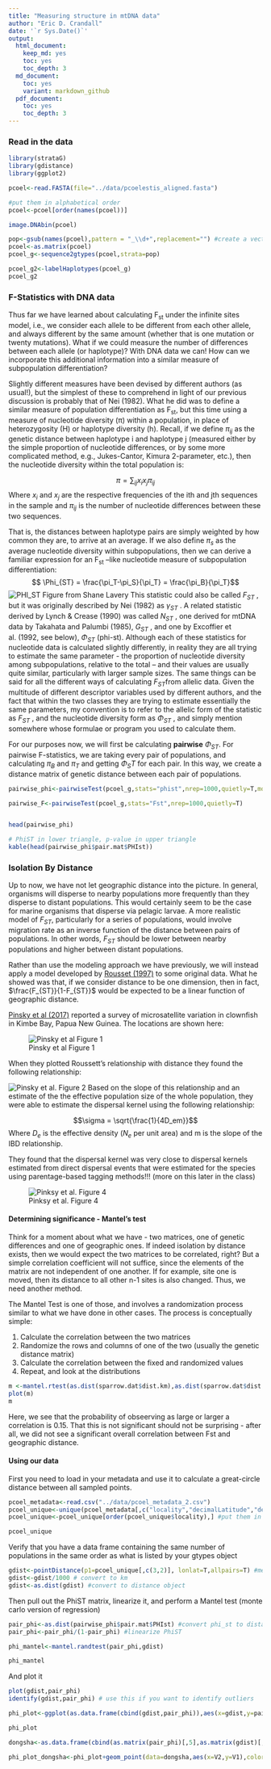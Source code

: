 ```yaml
---
title: "Measuring structure in mtDNA data"
author: "Eric D. Crandall"
date: '`r Sys.Date()`'
output:
  html_document:
    keep_md: yes
    toc: yes
    toc_depth: 3
  md_document:
    toc: yes
    variant: markdown_github
  pdf_document:
    toc: yes
    toc_depth: 3
---
```


### Read in the data

```r
library(strataG)
library(gdistance)
library(ggplot2)

pcoel<-read.FASTA(file="../data/pcoelestis_aligned.fasta")

#put them in alphabetical order
pcoel<-pcoel[order(names(pcoel))]

image.DNAbin(pcoel)

pop<-gsub(names(pcoel),pattern = "_\\d+",replacement="") #create a vector of population assignments by stripping off the individual identifiers
pcoel<-as.matrix(pcoel)
pcoel_g<-sequence2gtypes(pcoel,strata=pop)

pcoel_g2<-labelHaplotypes(pcoel_g)
pcoel_g2

```

### F-Statistics with DNA data

Thus far we have learned about calculating F<sub>st</sub> under the infinite sites model, i.e., we consider each allele to be different from each other allele, and always different by the same amount (whether that is one mutation or twenty mutations). What if we could measure the number of differences between each allele (or haplotype)? With DNA data we can! How can we incorporate this additional information into a similar measure of subpopulation differentiation?

Slightly different measures have been devised by different authors (as usual!), but the simplest of these to comprehend in light of our previous discussion is probably that of Nei (1982). What he did was to define a similar measure of population differentiation as F<sub>st</sub>, but this time using a measure of nucleotide diversity (π) within a population, in place of heterozygosity (H) or haplotype diversity (h). Recall, if we define $\pi_{ij}$ as the genetic distance between haplotype i and haplotype j (measured either by the simple proportion of nucleotide differences, or by some more complicated method, e.g., Jukes-Cantor, Kimura 2-parameter, etc.), then the nucleotide diversity within the total population is:

$$\pi =  \sum_{ij}x_ix_j\pi_{ij}$$
Where $x_i$ and $x_j$ are the respective frequencies of the ith and jth sequences in the sample and $\pi_{ij}$ is the number of nucleotide differences between these two sequences.

That is, the distances between haplotype pairs are simply weighted by how common they are, to arrive at an average. If we also define $\pi_s$ as the average nucleotide diversity within subpopulations, then we can derive a familiar expression for an F<sub>st</sub> –like nucleotide measure of subpopulation differentiation:
$$ \Phi_{ST} = \frac{\pi_T-\pi_S}{\pi_T} = \frac{\pi_B}{\pi_T}$$
![PHI_ST Figure from Shane Lavery](../images/phi_st.jpg)
This statistic could also be called $F_{ST}$ , but it was originally described by Nei (1982) as $\gamma_{ST}$ . A related statistic derived by Lynch & Crease (1990) was called $N_{ST}$ , one derived for mtDNA data by Takahata and Palumbi (1985), $G_{ST}$ , and one by Excoffier et al. (1992, see below), $\Phi_{ST}$ (phi-st). Although each of these statistics for nucleotide data is calculated slightly differently, in reality they are all trying to estimate the same parameter - the proportion of nucleotide diversity among subpopulations, relative to the total – and their values are usually quite similar, particularly with larger sample sizes. The same things can be said for all the different ways of calculating $F_{ST}$from allelic data. Given the multitude of different descriptor variables used by different authors, and the fact that within the two classes they are trying to estimate essentially the same parameters, my convention is to refer to the allelic form of the statistic as $F_{ST}$ , and the nucleotide diversity form as $\Phi_{ST}$ , and simply mention somewhere whose formulae or program you used to calculate them.

For our purposes now, we will first be calculating **pairwise** $\Phi_{ST}$. For pairwise F-statistics, we are taking every pair of populations, and calculating $\pi_B$ and $\pi_T$ and getting $\Phi_ST$ for each pair. In this way, we create a distance matrix of genetic distance between each pair of populations.

```r
pairwise_phi<-pairwiseTest(pcoel_g,stats="phist",nrep=1000,quietly=T,model="raw")

pairwise_F<-pairwiseTest(pcoel_g,stats="Fst",nrep=1000,quietly=T)


head(pairwise_phi)

# PhiST in lower triangle, p-value in upper triangle
kable(head(pairwise_phi$pair.mat$PHIst))
```



### Isolation By Distance

Up to now, we have not let geographic distance into the picture. In general, organisms will disperse to nearby populations more frequently than they disperse to distant populations.  This would certainly seem to be the case for marine organisms that disperse via pelagic larvae. A more realistic model of $F_{ST}$, particularly for a series of populations, would involve migration rate as an inverse function of the distance between pairs of populations. In other words, $F_{ST}$ should be lower between nearby populations and higher between distant populations.

Rather than use the modeling approach we have previously, we will instead apply a model developed by [Rousset (1997)](http://www.genetics.org/content/145/4/1219.short) to some original data.  What he showed was that, if we consider distance to be one dimension, then in fact,  $\frac{F_{ST}}{1-F_{ST}}$ would be expected to be a linear function of geographic distance.


[Pinsky et al (2017)](http://onlinelibrary.wiley.com/doi/10.1111/mec.12226/full) reported a survey of microsatellite variation in clownfish in Kimbe Bay, Papua New Guinea. The locations are shown here:

![Pinsky et al Figure 1](../images/clownfish_map.jpg)

When they plotted Roussett's relationship with distance they found the following relationship:

![Pinsky et al. Figure 2](../images/clownfish_ibd.jpg)
Based on the slope of this relationship and an estimate of the the effective population size of the whole population, they were able to estimate the dispersal kernel using the following relationship:

$$\sigma = \sqrt{\frac{1}{4D_em}}$$
Where $D_e$ is the effective density ($N_e$ per unit area) and m is the slope of the IBD relationship.

They found that the dispersal kernel was very close to dispersal kernels estimated from direct dispersal events that were estimated for the species using parentage-based tagging methods!!! (more on this later in the class)

![Pinksy et al. Figure 4](../images/clownfish_kernel.jpg)

#### Determining significance - Mantel's test

Think for a moment about what we have - two matrices, one of genetic differences and one of geographic ones.  If indeed isolation by distance exists, then we would expect the two matrices to be correlated, right?  But a simple correlation coefficient will not suffice, since the elements of the matrix are not independent of one another.  If for example, site one is moved, then its distance to all other n-1 sites is also changed.  Thus, we need another method.  

The Mantel Test is one of those, and involves a randomization process similar to what we have done in other cases.  The process is conceptually simple:

1.  Calculate the correlation between the two matrices
2.  Randomize the rows and columns of one of the two (usually the genetic distance matrix)
3.  Calculate the correlation between the fixed and randomized values
4.  Repeat, and look at the distributions


```r
m <-mantel.rtest(as.dist(sparrow.dat$dist.km),as.dist(sparrow.dat$dist.fst),nrepet=1000)
plot(m)
m
```

Here, we see that the probability of obseerving as large or larger a correlation is 0.15.  That this is not significant should not be surprising - after all, we did not see a significant overall correlation between Fst and geographic distance.

#### Using our data

First you need to load in your metadata and use it to calculate a great-circle distance between all sampled points. 
```r

pcoel_metadata<-read.csv("../data/pcoel_metadata_2.csv")
pcoel_unique<-unique(pcoel_metadata[,c("locality","decimalLatitude","decimalLongitude")]) #pull out just locality and lat/longs, and get unique values
pcoel_unique<-pcoel_unique[order(pcoel_unique$locality),] #put them in alphabetical order

pcoel_unique
```

Verify that you have a data frame containing the same number of populations in the same order as what is listed by your gtypes object

```r
gdist<-pointDistance(p1=pcoel_unique[,c(3,2)], lonlat=T,allpairs=T) #measure great circle distance between points in meters
gdist<-gdist/1000 # convert to km
gdist<-as.dist(gdist) #convert to distance object
```

Then pull out the PhiST matrix, linearize it, and perform a Mantel test (monte carlo version of regression) 
```r
pair_phi<-as.dist(pairwise_phi$pair.mat$PHIst) #convert phi_st to distance object
pair_phi<-pair_phi/(1-pair_phi) #linearize PhiST

phi_mantel<-mantel.randtest(pair_phi,gdist)

phi_mantel

```

And plot it
```r
plot(gdist,pair_phi)
identify(gdist,pair_phi) # use this if you want to identify outliers

phi_plot<-ggplot(as.data.frame(cbind(gdist,pair_phi)),aes(x=gdist,y=pair_phi)) + geom_point() + geom_smooth(method=lm) + xlab("Great Circle Distance (km)") + ylab(expression(Phi["ST"]/1-Phi["ST"]))

phi_plot

dongsha<-as.data.frame(cbind(as.matrix(pair_phi)[,5],as.matrix(gdist)[,5]))

phi_plot_dongsha<-phi_plot+geom_point(data=dongsha,aes(x=V2,y=V1),color="red")

```
